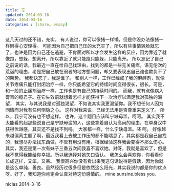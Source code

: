 ```yaml
---
title: 忘
updated: 2014-03-16
date: 2014-03-16
categories : [share, essay]
---
```

这几天过的还不错，充实。
有人说过，你可以像猪一样懒，但是你没办法像猪一样懒得心安理得。
可能因为自己把自己压的太充实了，所以有些事情转脸就忘了，也许是因为自己还在逃避，不肯面对所以才会发生这样的反应，因为靠近了就像跑，想躲，想离开，所以靠近了就只能跑只能躲，只能离开。
所以忘记了自己之前说的话，我最近一直在给自己找理由，找到的都是一些无关痛痒，语无伦次的荒诞的理由，老是把自己放在弱者的地方想问题，却又要表现出自己谁也欺负不了的架势。
我都快忘了，我是谁了。
和别人一样，工作已经成了我的麻醉剂，就像关节疼痛只能打封闭治疗一样，你只能希望它的持续时间变得很长，很长。可是，和一般的止痛剂治疗一样，工作也是有自己的持续时间的。
而我，就有点像病入膏肓的瘾君子。在它失效前就想着怎样才能获得下一次治疗以满足我对孤独的渴望，
其实，与其说我是对孤独渴望，不如说其实我更渴望你。我不想任何人因为同情而对我有任何恻隐之心。
这样对我来说，已经无法用是否尊重来定义了。
所以，我宁可没有也不想这样。
也许，这个题目应该叫宁缺毋滥，呵呵。
其实我不太能看的起那些说自己是宁缺毋滥的人，这些拿着自认为高尚的理由，在单身汉中获得优越感，其实还不是找不到吗。
大家都一样，什么宁缺毋滥。呸
呵。
好像越来越偏离主题了啊，最近我看上去被工作压的都不能喘息了，其实都是我自己自找的，我想尽办法找东西做，不管有用没有用，根据经验这样我会变得不那么伤心。
其实，我还是第一次有妹子三番五次问我喜不喜欢她。对呀，我就是喜欢了，但是我不觉得我能给你幸福。所以我选择对她矢口否认。
我怎么会喜欢你，你看看你长成这样，又笨，又呆。
	我很高兴你没有看出来我这句话说得是假话，因为你就是这么单纯，善良。虽然经历过很多但是依然这么阳光，其实我说的都是你的优点呀。好了，我知道你肯定会认真对待这份感情的。
mine sunsine.bless you.


niclas  2014-3-16


